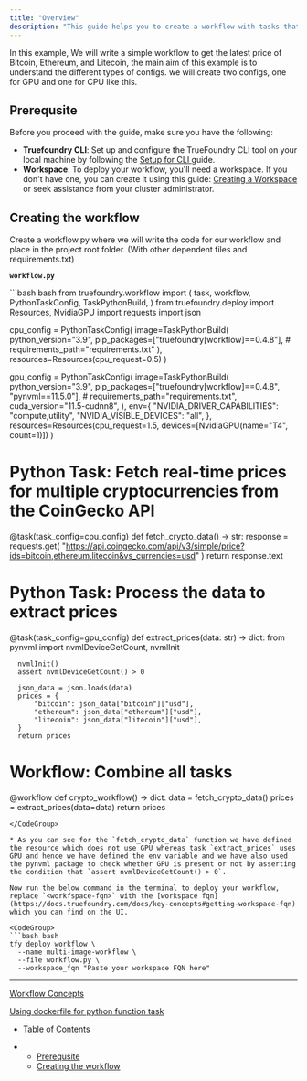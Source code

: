 ```yaml
---
title: "Overview"
description: "This guide helps you to create a workflow with tasks that have different task configs and different container applications. This can have variety of applications like keeping different configuration (resources and container image) for steps requiring GPUs and steps not requiring GPUs"
---
```


In this example, We will write a simple workflow to get the latest price of Bitcoin, Ethereum, and Litecoin, the main aim of this example is to understand the different types of configs. we will create two configs, one for GPU and one for CPU like this.

## Prerequsite

Before you proceed with the guide, make sure you have the following:

* **Truefoundry CLI**: Set up and configure the TrueFoundry CLI tool on your local machine by following the [Setup for CLI ](https://docs.truefoundry.com/docs/setup)guide.
* **Workspace**: To deploy your workflow, you'll need a workspace. If you don't have one, you can create it using this guide: [Creating a Workspace ](https://docs.truefoundry.com/docs/key-concepts#creating-a-workspace)or seek assistance from your cluster administrator.

## Creating the workflow

Create a workflow\.py where we will write the code for our workflow and place in the project root folder. (With other dependent files and requirements.txt)

**`workflow.py`**

<CodeGroup>
  ```bash bash
  from truefoundry.workflow import (
      task,
      workflow,
      PythonTaskConfig,
      TaskPythonBuild,
  )
  from truefoundry.deploy import Resources, NvidiaGPU
  import requests
  import json

  cpu_config = PythonTaskConfig(
      image=TaskPythonBuild(
          python_version="3.9",
          pip_packages=["truefoundry[workflow]==0.4.8"],
          # requirements_path="requirements.txt"
      ),
      resources=Resources(cpu_request=0.5)
  )

  gpu_config = PythonTaskConfig(
      image=TaskPythonBuild(
          python_version="3.9",
          pip_packages=["truefoundry[workflow]==0.4.8", "pynvml==11.5.0"],
          # requirements_path="requirements.txt",
          cuda_version="11.5-cudnn8",
      ),
      env={
          "NVIDIA_DRIVER_CAPABILITIES": "compute,utility",
          "NVIDIA_VISIBLE_DEVICES": "all",
      },
      resources=Resources(cpu_request=1.5, devices=[NvidiaGPU(name="T4", count=1)])
  )

  # Python Task: Fetch real-time prices for multiple cryptocurrencies from the CoinGecko API
  @task(task_config=cpu_config)
  def fetch_crypto_data() -> str:
      response = requests.get(
          "https://api.coingecko.com/api/v3/simple/price?ids=bitcoin,ethereum,litecoin&vs_currencies=usd"
      )
      return response.text

  # Python Task: Process the data to extract prices
  @task(task_config=gpu_config)
  def extract_prices(data: str) -> dict:
      from pynvml import nvmlDeviceGetCount, nvmlInit

      nvmlInit()
      assert nvmlDeviceGetCount() > 0

      json_data = json.loads(data)
      prices = {
          "bitcoin": json_data["bitcoin"]["usd"],
          "ethereum": json_data["ethereum"]["usd"],
          "litecoin": json_data["litecoin"]["usd"],
      }
      return prices

  # Workflow: Combine all tasks
  @workflow
  def crypto_workflow() -> dict:
      data = fetch_crypto_data()
      prices = extract_prices(data=data)
      return prices
  ```
</CodeGroup>

* As you can see for the `fetch_crypto_data` function we have defined the resource which does not use GPU whereas task `extract_prices` uses GPU and hence we have defined the env variable and we have also used the pynvml package to check whether GPU is present or not by asserting the condition that `assert nvmlDeviceGetCount() > 0`.

Now run the below command in the terminal to deploy your workflow, replace `<workfspace-fqn>` with the [workspace fqn](https://docs.truefoundry.com/docs/key-concepts#getting-workspace-fqn) which you can find on the UI.

<CodeGroup>
  ```bash bash
  tfy deploy workflow \
    --name multi-image-workflow \
    --file workflow.py \
    --workspace_fqn "Paste your workspace FQN here" 
  ```
</CodeGroup>

***

[Workflow Concepts](/docs/workflow-concepts)

[Using dockerfile for python function task](/docs/python-function-tasks-with-dockefile)

* [Table of Contents](#)

* * [Prerequsite](#prerequsite)
  * [Creating the workflow](#creating-the-workflow)
